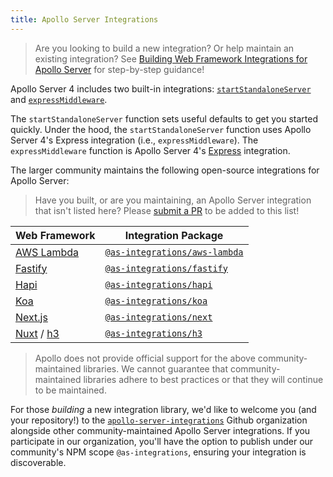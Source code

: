 ```yaml
---
title: Apollo Server Integrations
---
```


> Are you looking to build a new integration? Or help maintain an existing integration? See [Building Web Framework Integrations for Apollo Server](./building-integrations) for step-by-step guidance!

Apollo Server 4 includes two built-in integrations: [`startStandaloneServer`](../api/standalone) and [`expressMiddleware`](../api/express-middleware).

The `startStandaloneServer` function sets useful defaults to get you started quickly. Under the hood, the `startStandaloneServer` function uses Apollo Server 4's Express integration (i.e., `expressMiddleware`). The `expressMiddleware` function is Apollo Server 4's [Express](https://expressjs.com/) integration.

The larger community maintains the following open-source integrations for Apollo Server:

> Have you built, or are you maintaining, an Apollo Server integration that isn't listed here? Please [submit a PR](https://github.com/apollographql/apollo-server/blob/main/docs/source/integrations/integration-index.mdx) to be added to this list!

<!-- prettier-ignore -->
| Web Framework | Integration Package |
|--------|-------------|
| [AWS Lambda](https://aws.amazon.com/lambda/) | [`@as-integrations/aws-lambda`](https://www.npmjs.com/package/@as-integrations/aws-lambda) |
| [Fastify](https://fastify.io/) | [`@as-integrations/fastify`](https://www.npmjs.com/package/@as-integrations/fastify) |
| [Hapi](https://hapi.dev/) | [`@as-integrations/hapi`](https://www.npmjs.com/package/@as-integrations/hapi) |
| [Koa](https://koajs.com/) | [`@as-integrations/koa`](https://www.npmjs.com/package/@as-integrations/koa) |
| [Next.js](https://nextjs.org) | [`@as-integrations/next`](https://www.npmjs.com/package/@as-integrations/next) |
| [Nuxt](https://v3.nuxtjs.org/) / [h3](https://github.com/unjs/h3) | [`@as-integrations/h3`](https://www.npmjs.com/package/@as-integrations/h3) |

> Apollo does not provide official support for the above community-maintained libraries. We cannot guarantee that community-maintained libraries adhere to best practices or that they will continue to be maintained.

For those _building_ a new integration library,  we'd like to welcome you (and your repository!) to the [`apollo-server-integrations`](https://github.com/apollo-server-integrations) Github organization alongside other community-maintained Apollo Server integrations. If you participate in our organization, you'll have the option to publish under our community's NPM scope `@as-integrations`, ensuring your integration is discoverable.
